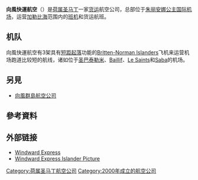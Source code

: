 {{refimprove|time=2016-10-14T23:47:04+00:00}}
{{Not|向風群島航空公司}}
{{Infobox airline
|airline        = 向風快運航空
|nativename     = {{lang|en|Windward Express Airways}}
| image = WinairTO.jpg
| image_size = 250px
| alt = 
| caption = 
| IATA = 
| ICAO = 
| callsign = 
| founded = {{start date|2000|||df=yes}}<ref name="NAAH">{{cite book|last=Norwood|first=Tom|author2=Wegg, John|title=North American Airlines Handbook|publisher=Airways International|location=Sandpoint, ID|year=2002|edition=3rd|isbn=0-9653993-8-9|url=http://www.airwaysnews.com|deadurl=yes|archiveurl=https://web.archive.org/web/20161128070750/http://airwaysnews.com/|archivedate=2016-11-28|access-date=2021-01-15}}</ref>
| commenced = {{start date|1962|7|5|df=yes}}<ref name=NAAH/>
| ceased = 
| aoc = 
| bases = [[朱丽安娜公主国际机场|朱丽安娜公主国际机场]]
| hubs = 
| secondary_hubs = 
| focus_cities = 
| frequent_flyer = 
| lounge = 
| alliance = 
| subsidiaries = 
| fleet_size = 
| destinations = 
| company_slogan = 
| parent = 
| traded_as = 
| ISIN = 
| headquarters = {{SXM}}
| key_people = 
| revenue = 
| operating_income = 
| net_income = 
| profit = 
| assets = 
| equity = 
| num_employees = 
| website = {{URL|http://www.windwardexpress.com/|}}
| notes = 
}}

'''向風快運航空'''（{{lang-en|Windward Express Airways}}）是[[荷属圣马丁|荷属圣马丁]]一家[[货运|货运]]航空公司，总部位于[[朱丽安娜公主国际机场|朱丽安娜公主国际机场]]，运营[[加勒比海|加勒比海]]范围内的[[班机|班机]]和货运航班。

==机队==
向風快運航空有3架具有[[短距起落|短距起落]]功能的[[Britten-Norman_Islanders|Britten-Norman Islanders]]飞机来运营机场跑道比较短的航线，诸如位于[[圣巴泰勒米|圣巴泰勒米]]、[[Baillif|Baillif]]、[[Le_Saints|Le Saints]]和[[Saba|Saba]]的机场。

==另見==
*[[向風群島航空公司|向風群島航空公司]]

==參考資料==
{{Reflist}}

==外部链接==
*[http://www.windwardexpress.com/ Windward Express]{{Wayback|url=http://www.windwardexpress.com/ |date=20201023060413 }}
*[http://www.abpic.co.uk/photo/1044895/ Windward Express Islander Picture]{{Wayback|url=http://www.abpic.co.uk/photo/1044895/ |date=20160303225621 }}

[[Category:荷属圣马丁航空公司|Category:荷属圣马丁航空公司]]
[[Category:2000年成立的航空公司|Category:2000年成立的航空公司]]
{{Air-company-stub}}